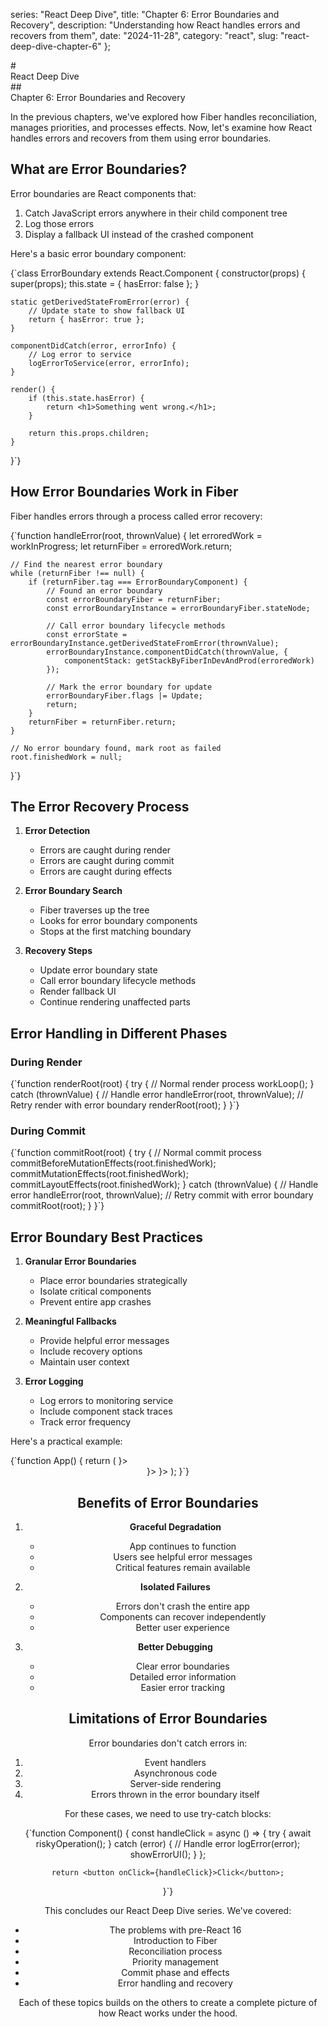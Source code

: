 
  series: "React Deep Dive", 
  title: "Chapter 6: Error Boundaries and Recovery",
  description: "Understanding how React handles errors and recovers from them",
  date: "2024-11-28",
  category: "react",
  slug: "react-deep-dive-chapter-6"
};

<MdxLayout metadata={metadata}>
# <div className="text-center">React Deep Dive</div>
## <div className="text-center">Chapter 6: Error Boundaries and Recovery</div>

In the previous chapters, we've explored how <TextHighlight theme="default" href="/blog/react/react-deep-dive-chapter-3" internal>Fiber handles reconciliation</TextHighlight>, <TextHighlight theme="default" href="/blog/react/react-deep-dive-chapter-4" internal>manages priorities</TextHighlight>, and <TextHighlight theme="default" href="/blog/react/react-deep-dive-chapter-5" internal>processes effects</TextHighlight>. Now, let's examine how React handles errors and recovers from them using error boundaries.

## What are Error Boundaries?

Error boundaries are React components that:
1. Catch JavaScript errors anywhere in their child component tree
2. Log those errors
3. Display a fallback UI instead of the crashed component

Here's a basic error boundary component:

<CodeBlock language="javascript">
{`class ErrorBoundary extends React.Component {
    constructor(props) {
        super(props);
        this.state = { hasError: false };
    }

    static getDerivedStateFromError(error) {
        // Update state to show fallback UI
        return { hasError: true };
    }

    componentDidCatch(error, errorInfo) {
        // Log error to service
        logErrorToService(error, errorInfo);
    }

    render() {
        if (this.state.hasError) {
            return <h1>Something went wrong.</h1>;
        }

        return this.props.children;
    }
}`}
</CodeBlock>

## How Error Boundaries Work in Fiber

Fiber handles errors through a process called <TextHighlight theme="default">error recovery</TextHighlight>:

<CodeBlock language="javascript">
{`function handleError(root, thrownValue) {
    let erroredWork = workInProgress;
    let returnFiber = erroredWork.return;

    // Find the nearest error boundary
    while (returnFiber !== null) {
        if (returnFiber.tag === ErrorBoundaryComponent) {
            // Found an error boundary
            const errorBoundaryFiber = returnFiber;
            const errorBoundaryInstance = errorBoundaryFiber.stateNode;
            
            // Call error boundary lifecycle methods
            const errorState = errorBoundaryInstance.getDerivedStateFromError(thrownValue);
            errorBoundaryInstance.componentDidCatch(thrownValue, {
                componentStack: getStackByFiberInDevAndProd(erroredWork)
            });
            
            // Mark the error boundary for update
            errorBoundaryFiber.flags |= Update;
            return;
        }
        returnFiber = returnFiber.return;
    }
    
    // No error boundary found, mark root as failed
    root.finishedWork = null;
}`}
</CodeBlock>

## The Error Recovery Process

1. **Error Detection**
   - Errors are caught during render
   - Errors are caught during commit
   - Errors are caught during effects

2. **Error Boundary Search**
   - Fiber traverses up the tree
   - Looks for error boundary components
   - Stops at the first matching boundary

3. **Recovery Steps**
   - Update error boundary state
   - Call error boundary lifecycle methods
   - Render fallback UI
   - Continue rendering unaffected parts

## Error Handling in Different Phases

### During Render

<CodeBlock language="javascript">
{`function renderRoot(root) {
    try {
        // Normal render process
        workLoop();
    } catch (thrownValue) {
        // Handle error
        handleError(root, thrownValue);
        // Retry render with error boundary
        renderRoot(root);
    }
}`}
</CodeBlock>

### During Commit

<CodeBlock language="javascript">
{`function commitRoot(root) {
    try {
        // Normal commit process
        commitBeforeMutationEffects(root.finishedWork);
        commitMutationEffects(root.finishedWork);
        commitLayoutEffects(root.finishedWork);
    } catch (thrownValue) {
        // Handle error
        handleError(root, thrownValue);
        // Retry commit with error boundary
        commitRoot(root);
    }
}`}
</CodeBlock>

## Error Boundary Best Practices

1. **Granular Error Boundaries**
   - Place error boundaries strategically
   - Isolate critical components
   - Prevent entire app crashes

2. **Meaningful Fallbacks**
   - Provide helpful error messages
   - Include recovery options
   - Maintain user context

3. **Error Logging**
   - Log errors to monitoring service
   - Include component stack traces
   - Track error frequency

Here's a practical example:

<CodeBlock language="javascript">
{`function App() {
    return (
        <ErrorBoundary fallback={<ErrorFallback />}>
            <Header />
            <ErrorBoundary fallback={<DashboardError />}>
                <Dashboard />
            </ErrorBoundary>
            <ErrorBoundary fallback={<SidebarError />}>
                <Sidebar />
            </ErrorBoundary>
        </ErrorBoundary>
    );
}`}
</CodeBlock>

## Benefits of Error Boundaries

1. **Graceful Degradation**
   - App continues to function
   - Users see helpful error messages
   - Critical features remain available

2. **Isolated Failures**
   - Errors don't crash the entire app
   - Components can recover independently
   - Better user experience

3. **Better Debugging**
   - Clear error boundaries
   - Detailed error information
   - Easier error tracking

## Limitations of Error Boundaries

Error boundaries don't catch errors in:
1. Event handlers
2. Asynchronous code
3. Server-side rendering
4. Errors thrown in the error boundary itself

For these cases, we need to use try-catch blocks:

<CodeBlock language="javascript">
{`function Component() {
    const handleClick = async () => {
        try {
            await riskyOperation();
        } catch (error) {
            // Handle error
            logError(error);
            showErrorUI();
        }
    };

    return <button onClick={handleClick}>Click</button>;
}`}
</CodeBlock>

This concludes our React Deep Dive series. We've covered:
- The problems with pre-React 16
- Introduction to Fiber
- Reconciliation process
- Priority management
- Commit phase and effects
- Error handling and recovery

Each of these topics builds on the others to create a complete picture of how React works under the hood.

</MdxLayout> 
